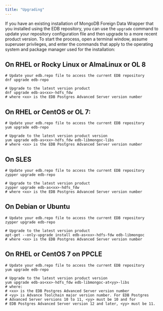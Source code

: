 ```yaml
---
title: "Upgrading"
---
```


<div id="updating_the_hadoop_data_adapter" class="registered_link"></div>

If you have an existing installation of MongoDB Foreign Data Wrapper that you installed using the EDB repository, you can use the `upgrade` command to update your repository configuration file and then upgrade to a more recent product version. To start the process, open a terminal window, assume superuser privileges, and enter the commands that apply to the operating system and package manager used for the installation:

## On RHEL or Rocky Linux or AlmaLinux or OL 8

```shell
# Update your edb.repo file to access the current EDB repository
dnf upgrade edb-repo

# Upgrade to the latest version product 
dnf upgrade edb-as<xx>-hdfs_fdw
# where <xx> is the EDB Postgres Advanced Server version number
```
## On RHEL or CentOS or OL 7:

```shell
# Update your edb.repo file to access the current EDB repository 
yum upgrade edb-repo

# Upgrade to the latest version product version
yum upgrade edb-as<xx>-hdfs_fdw edb-libmongoc-libs
# where <xx> is the EDB Postgres Advanced Server version number
```

## On SLES

```shell
# Update your edb.repo file to access the current EDB repository
zypper upgrade edb-repo

# Upgrade to the latest version product 
zypper upgrade edb-as<xx>-hdfs_fdw
# where <xx> is the EDB Postgres Advanced Server version number
```

## On Debian or Ubuntu

```shell
# Update your edb.repo file to access the current EDB repository
zypper upgrade edb-repo

# Upgrade to the latest version product
apt-get --only-upgrade install edb-as<xx>-hdfs-fdw edb-libmongoc
# where <xx> is the EDB Postgres Advanced Server version number
```

## On RHEL or CentOS 7 on PPCLE

```shell
# Update your edb.repo file to access the current EDB repository 
yum upgrade edb-repo

# Upgrade to the latest version product version
yum upgrade edb-as<xx>-hdfs_fdw edb-libmongoc-at<yy>-libs     
# where:
# <xx> is the EDB Postgres Advanced Server version number
# <yy> is Advance Toolchain major version number. For EDB Postgres 
# Advanced Server versions 10 to 11, <yy> must be 10 and for 
# EDB Postgres Advanced Server version 12 and later, <yy> must be 11. 
```

